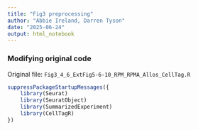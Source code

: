```yaml
---
title: "Fig3 preprocessing"
author: "Abbie Ireland, Darren Tyson"
date: "2025-06-24"
output: html_notebook
---
```


### Modifying original code
Original file: `Fig3_4_6_ExtFig5-6-10_RPM_RPMA_Allos_CellTag.R` 

```r
suppressPackageStartupMessages({
    library(Seurat)
    library(SeuratObject)
    library(SummarizedExperiment)
    library(CellTagR)
})
```

```r

```

